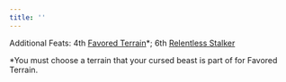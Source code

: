 ```yaml
---
title: ''
---
```


Additional Feats: 4th [Favored Terrain](https://2e.aonprd.com/Feats.aspx?ID=495)\*; 6th [Relentless Stalker](https://2e.aonprd.com/Feats.aspx?ID=867)

\*You must choose a terrain that your cursed beast is part of for Favored Terrain.
